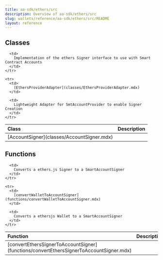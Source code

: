 ```yaml
---
title: aa-sdk/ethers/src
description: Overview of aa-sdk/ethers/src
slug: wallets/reference/aa-sdk/ethers/src/README
layout: reference
---
```


## Classes

<table>
  <thead>
    <tr>
      <th align="left">Class</th>
      <th align="left">Description</th>
    </tr>
  </thead>

  <tbody>
    <tr>
      <td>
        [AccountSigner](classes/AccountSigner.mdx)
      </td>

      <td>
        Implementation of the ethers Signer interface to use with Smart Contract Accounts
      </td>
    </tr>

    <tr>
      <td>
        [EthersProviderAdapter](classes/EthersProviderAdapter.mdx)
      </td>

      <td>
        Lightweight Adapter for SmtAccountProvider to enable Signer Creation
      </td>
    </tr>

  </tbody>
</table>

## Functions

<table>
  <thead>
    <tr>
      <th align="left">Function</th>
      <th align="left">Description</th>
    </tr>
  </thead>

  <tbody>
    <tr>
      <td>
        [convertEthersSignerToAccountSigner](functions/convertEthersSignerToAccountSigner.mdx)
      </td>

      <td>
        Converts a ethers.js Signer to a SmartAccountSigner
      </td>
    </tr>

    <tr>
      <td>
        [convertWalletToAccountSigner](functions/convertWalletToAccountSigner.mdx)
      </td>

      <td>
        Converts a ethersjs Wallet to a SmartAccountSigner
      </td>
    </tr>

  </tbody>
</table>
